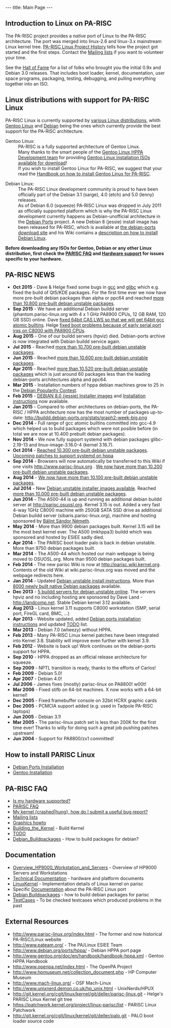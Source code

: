 ---
title: Main Page
---

== Introduction to Linux on PA-RISC ==

The PA-RISC project provides a ''native'' port of Linux to the PA-RISC architecture. The port was merged into linux-2.6 and linux-3.x mainstream Linux kernel tree.
[[PA-RISC Linux Project History]] tells how the project got started and the first steps.
Contact the [[Mailing lists]] if you want to volunteer your time.

See the [[Hall of Fame]] for a list of folks who brought you the initial 0.9x and Debian 3.0 releases.
That includes boot loader, kernel, documentation, user space programs, packaging, testing, debugging, and pulling everything together into an ISO.

== Linux distributions with support for PA-RISC Linux == 

PA-RISC Linux is currently supported by [http://wiki.parisc-linux.org/Distributions various Linux distributions], whith [http://www.gentoo.org Gentoo Linux] and [http://www.debian.org Debian] being the ones which currently provide the best support for the PA-RISC architecture.

; Gentoo Linux:
: PA-RISC is a fully supported architecture of Gentoo Linux.<br>
: Many thanks to the smart people of the [http://www.gentoo.org/proj/en/base/hppa Gentoo Linux HPPA Development team] for providing [http://www.gentoo.org/main/en/where.xml Gentoo Linux installation ISOs available for download]!
: If you wish to install Gentoo Linux for PA-RISC, we suggest that your read the [http://www.gentoo.org/doc/en/handbook/handbook-hppa.xml Handbook on how to install Gentoo Linux for PA-RISC].

; Debian Linux:
: The PA-RISC Linux development community is proud to have been officially part of the Debian 3.1 (sarge), 4.0 (etch) and 5.0 (lenny) releases.
: As of Debian 6.0 (squeeze) PA-RISC Linux was dropped in July 2011 as officially supported platform which is why the PA-RISC Linux development currently happens as Debian-unofficial architecture in the [http://www.debian-ports.org Debian Ports] project. A new Debian 8 (jessie) install image has been released for PA-RISC, which is available at [http://ftp.debian-ports.org/debian-cd/hppa/debian-8.0 the debian-ports download site] and his Wiki contains a [[Debian Ports Installation | description on how to install Debian Linux]].
 
'''Before downloading any ISOs for Gentoo, Debian or any other Linux distribution, first check the
[[PARISC FAQ]] and [[Hardware support]] for issues specific to your hardware.'''

== PA-RISC NEWS == 
* '''Oct 2015''' - Dave & Helge fixed some bugs in [https://gcc.gnu.org/bugzilla/show_bug.cgi?id=68079 gcc] and [https://sourceware.org/bugzilla/show_bug.cgi?id=19170 glibc] which e.g. fixed the build of Qt5/KDE packages. For the first time ever we now have more pre-built debian packages than alpha or ppc64 and reached [http://buildd.debian-ports.org/status/architecture.php?a=hppa&suite=sid more than 10.800 pre-built debian unstable packages].
* '''Sep 2015''' - We have an additional Debian buildd server (phantom.parisc-linux.org with 4 x 1 GHz PA8900 CPUs, 12 GB RAM, 120 GB SSD) online. Dave [http://git.kernel.org/cgit/linux/kernel/git/torvalds/linux.git/commit/?id=1b59ddfcf1678de38a1f8ca9fb8ea5eebeff1843 fixed 64bit CAS LWS so that we will get 64bit gcc atomic builtins]. Helge [http://git.kernel.org/cgit/linux/kernel/git/torvalds/linux.git/commit/?id=b1b4e435e4ef7de77f07bf2a42c8380b960c2d44 fixed boot problems because of early serial port irqs on C8000 with PA8900 CPUs].
* '''Aug 2015''' - One of our buildd servers (hpviz) died. Debian-ports archive is now integrated with Debian buildd service again. 
* '''Jul 2015''' - Reached [http://buildd.debian-ports.org/status/architecture.php?a=hppa&suite=sid more than 10.700 pre-built debian unstable packages]. 
* '''Jun 2015''' - Reached [http://buildd.debian-ports.org/status/architecture.php?a=hppa&suite=sid more than 10.600 pre-built debian unstable packages]. 
* '''Apr 2015''' - Reached [http://buildd.debian-ports.org/status/architecture.php?a=hppa&suite=sid more than 10.520 pre-built debian unstable packages] which is just around 60 packages less than the leading debian-ports architectures alpha and ppc64. 
* '''Mar 2015''' - Installation numbers of hppa debian machines grow to 25 in the [http://popcon.debian.org Debian Popularity Contest].
* '''Feb 2015''' - [http://ftp.debian-ports.org/debian-cd/hppa/debian-8.0/ DEBIAN 8.0 (jessie) Installer images] and [[Debian_Ports_Installation|Installation instructions]] now available.
* '''Jan 2015''' - Compared to other architectures on debian-ports, the PA-RISC / HPPA architecture now has the most number of packages up-to-date:  http://buildd.debian-ports.org/stats/graph2-week-big.png
* '''Dec 2014''' - Full range of gcc atomic builtins committed into gcc-4.9 which helped us to build packages which were not posible before (in total we are now at 10.400 prebuilt debian packages).
* '''Nov 2014''' - We now fully support systemd with debian packages glibc-2.19-13 and linux-image-3.16.0-4 (kernel 3.16.7).
* '''Oct 2014''' - [http://buildd.debian-ports.org/status/architecture.php?a=hppa&suite=sid Reached 10.300 pre-built debian unstable packages]. [https://patchwork.kernel.org/patch/5048751 Upcoming patches to support systemd on hppa]
* '''Sep 2014''' - Browsers will now automatically be transferred to this Wiki if one visits http://www.parisc-linux.org . [http://buildd.debian-ports.org/status/architecture.php?a=hppa&suite=sid We now have more than 10.200 pre-built debian unstable packages].
* '''Aug 2014''' - [http://buildd.debian-ports.org/status/architecture.php?a=hppa&suite=sid We now have more than 10.100 pre-built debian unstable packages].
* '''Jul 2014''' - New [[Debian Ports Installation | Debian unstable installer images available]]. Reached [http://buildd.debian-ports.org/status/architecture.php?a=hppa&suite=sid more than 10.000 pre-built debian unstable packages].
* '''Jun 2014''' - The A500-44 is up and running as additional debian buildd server at http://parisc.osuosl.org. Kernel 3.15 is out. Added a very fast 4-way 1GHz C8000 machine with 250GB SATA SSD drive as additional Debian buildd server (sibaris.parisc-linux.org), machine and hosting sponsored by [mailto:pannonmage@googlemail.com Bálint Sándor Németh]. 
* '''May 2014''' - More than 9900 debian packages built. Kernel 3.15 will be the most best kernel ever. The A500 (mkhppa3) buildd which was sponsored and hosted by ESIEE sadly died.
* '''Apr 2014''' - The PARISC boot loader palo is back in debian unstable. More than 9750 debian packages built.
* '''Mar 2014''' - The A500-44 which hosted our main webpage is being moved to OSUOSL.org. More than 9500 debian packages built.
* '''Feb 2014''' - The new parisc Wiki is now at http://parisc.wiki.kernel.org. Contents of the old Wiki at wiki.parisc-linux.org was moved and the webpage redirects here.
* '''Jan 2014''' - Updated [[Debian_Ports_Installation|Debian unstable install instructions]]. More than [http://buildd.debian-ports.org/stats 8000 newly built native Debian packages] available.
* '''Dec 2013''' - [http://unstable.buildd.net/index-hppa.html 5 buildd servers for debian unstable online]. The servers hpviz and rio including hosting are sponsored by Dave Land - http://landcomp.net. Stable Debian kernel 3.12 available. 
* '''Aug 2013''' - Linux kernel 3.11 supports C8000 workstation (SMP, serial port, FireGL card, BMC, ...)
* '''Apr 2013''' - Website updated, added [[Debian_Ports_Installation|Debian ports installation instructions]] and updated [[TODO]] list.
* '''Mar 2013''' - Debian 7.0 (wheezy) without HPPA.
* '''Feb 2013''' - Many PA-RISC Linux kernel patches have been integrated into Kernel 3.8. Stability will improve even further with kernel 3.9.
* '''Feb 2012''' - Website is back up! Work continues on the debian-ports support for HPPA.
* '''Sep 2010''' - HPPA dropped as an official release architecture for squeeze.
* '''Sep 2009''' - NPTL transition is ready, thanks to the efforts of Carlos!
* '''Feb 2009''' - Debian 5.0!
* '''Apr 2007''' - Debian 4.0!
* '''Jul 2006''' - James fixes (mostly) parisc-linux on PA8800! w00t!
* '''Mar 2006''' - Fixed stifb on 64-bit machines. X now works with a 64-bit kernel!
* '''Dec 2005''' - Fixed framebuffer console on 32bit HCRX graphic cards
* '''Dec 2005''' - PCMCIA support added (e.g. used in Tadpole PA-RISC laptops)
* '''Jun 2005''' - Debian 3.1!
* '''Mar 2005''' - The parisc-linux patch set is less than 200K for the first time ever! Thanks to willy for doing such a great job pushing patches upstream!
* '''Jun 2004''' - Support for PA8800/zx1 committed!

== How to install PARISC Linux == 
* [[Debian Ports Installation]]
* [http://www.gentoo.org/doc/en/handbook/handbook-hppa.xml Gentoo Installation]

== PA-RISC FAQ == 
* [[Hardware_support|Is my hardware supported?]]
* [[PARISC FAQ]]
* [[How to report a parisc-linux kernel problem|My kernel {crashed|hung}, how do I submit a useful bug report?]]
* [[Mailing lists]]
* [[Graphics howto]]
* [[Building_the_Kernel]] - Build Kernel
* [[TODO]]
* [[Debian_Buildpackages]] - How to build packages for debian?

== Documentation ==
* [[Overview_HP9000_Workstation_and_Servers]] - Overview of HP9000 Servers and Workstations
* [[Technical Documentation]] - hardware and platform documents
* [[LinuxKernel]] - Implementation details of Linux kernel on parisc
* Specific [[Documentation]] about the PA-RISC Linux port
* [[Debian Buildpackages]] - how to build debian packages for parisc
* [[TestCases]] - To be checked testcases which produced problems in the past

== External Resources ==

* http://www.parisc-linux.org/index.html - The former and now historical PA-RISC/Linux website
* http://www.pateam.org/ - The PA/Linux ESIEE Team
* http://www.debian.org/ports/hppa/ - Debian HPPA port page
* http://www.gentoo.org/doc/en/handbook/handbook-hppa.xml - Gentoo HPPA Handbook
* http://www.openpa.net/index.html - The OpenPA Project
* http://www.hpmuseum.net/collection_document.php - HP Computer Museum
* http://www.mach-linux.org/ - OSF Mach-Linux
* http://www.unixnerd.demon.co.uk/hp_unix.html - UnixNerds/HPUX
* http://git.kernel.org/cgit/linux/kernel/git/deller/parisc-linux.git - Helge's PARISC Linux Kernel git tree
* https://patchwork.kernel.org/project/linux-parisc/list - PARISC Linux Patchwork
* http://git.kernel.org/cgit/linux/kernel/git/deller/palo.git - PALO boot loader source code
